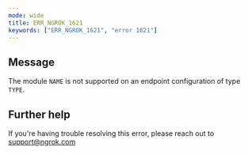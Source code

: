 ```yaml
---
mode: wide
title: ERR_NGROK_1621
keywords: ["ERR_NGROK_1621", "error 1621"]
---
```


## Message

The module `NAME` is not supported on an endpoint configuration of type `TYPE`.

## Further help

If you're having trouble resolving this error, please reach out to [support@ngrok.com](mailto:support@ngrok.com?subject=Help%20with%20ERR_NGROK_1621)
